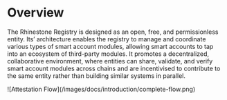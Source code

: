 # Overview

The Rhinestone Registry is designed as an open, free, and permissionless entity. Its’ architecture enables the registry to manage and coordinate various types of smart account modules, allowing smart accounts to tap into an ecosystem of third-party modules. It promotes a decentralized, collaborative environment, where entities can share, validate, and verify smart account modules across chains and are incentivised to contribute to the same entity rather than building similar systems in parallel.


<Fence className="bg-gray-100">
![Attestation Flow](/images/docs/introduction/complete-flow.png)
</Fence>

